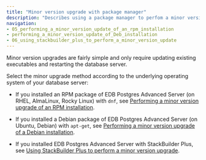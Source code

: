```yaml
---
title: "Minor version upgrade with package manager"
description: "Describes using a package manager to perfom a minor version upgrade of EDB Postgres Advanced Server."
navigation:
- 05_performing_a_minor_version_update_of_an_rpm_installation
- performing_a_minor_version_update_of_Deb_installation
- 06_using_stackbuilder_plus_to_perform_a_minor_version_update
---
```


Minor version upgrades are fairly simple and only require updating existing executables and restarting the database server. 

Select the minor upgrade method according to the underlying operating system of your database server:

- If you installed an RPM package of EDB Postgres Advanced Server (on RHEL, AlmaLinux, Rocky Linux) with `dnf`, see [Performing a minor version upgrade of an RPM installation](05_performing_a_minor_version_update_of_an_rpm_installation).

- If you installed a Debian package of EDB Postgres Advanced Server (on Ubuntu, Debian) with `apt-get`, see [Performing a minor version upgrade of a Debian installation](performing_a_minor_version_update_of_Deb_installation).

- If you installed EDB Postgres Advanced Server with StackBuilder Plus, see [Using StackBuilder Plus to perform a minor version upgrade](06_using_stackbuilder_plus_to_perform_a_minor_version_update).
